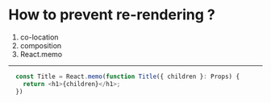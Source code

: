 # How to prevent re-rendering ?

1. co-location
2. composition
3. React.memo

---

```ts
  const Title = React.memo(function Title({ children }: Props) {
    return <h1>{children}</h1>;
  })
```
